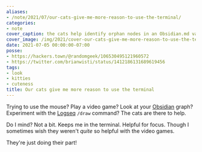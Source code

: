 ```yaml
---
aliases:
- /note/2021/07/our-cats-give-me-more-reason-to-use-the-terminal/
categories:
- note
cover_caption: the cats help identify orphan nodes in an Obsidian.md vault graph
cover_image: /img/2021/cover-our-cats-give-me-more-reason-to-use-the-terminal.jpg
date: 2021-07-05 00:00:00-07:00
posse:
- https://hackers.town/@randomgeek/106530495121960572
- https://twitter.com/brianwisti/status/1412186131689619456
tags:
- look
- kitties
- cuteness
title: Our cats give me more reason to use the terminal
---
```


[Obsidian]: https://obsidian.md/
[Logseq]: https://logseq.com/

Trying to use the mouse? Play a video game? Look at your [Obsidian][] graph?
Experiment with the [Logseq][] `/draw` command? The cats are there to help.

Do I mind? Not a bit. Keeps me in the terminal. Helpful for focus. Though I
sometimes wish they weren't  *quite* so helpful with the video games.

They're just doing their part!